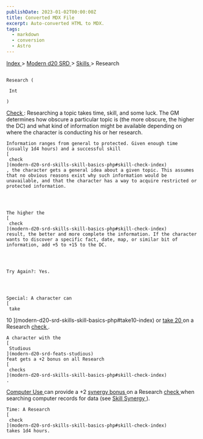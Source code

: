 ```yaml
---
publishDate: 2023-01-02T00:00:00Z
title: Converted MDX File
excerpt: Auto-converted HTML to MDX.
tags:
  - markdown
  - conversion
  - Astro
---
```


[
Index
](-index) >
[
Modern d20 SRD
](modern-d20-srd-index) >
[
Skills
](modern-d20-srd-skills-index) > Research

##

    Research (

     Int

    )

[
Check
](modern-d20-srd-skills-skill-basics-php#skill-check-index)
: Researching a topic takes time, skill, and some luck. The GM determines how obscure a particular topic is (the more obscure, the higher the DC) and what kind of information might be available depending on where the character is conducting his or her research.

    Information ranges from general to protected. Given enough time (usually 1d4 hours) and a successful skill
    [
     check
    ](modern-d20-srd-skills-skill-basics-php#skill-check-index)
    , the character gets a general idea about a given topic. This assumes that no obvious reasons exist why such information would be unavailable, and that the character has a way to acquire restricted or protected information.




    The higher the
    [
     check
    ](modern-d20-srd-skills-skill-basics-php#skill-check-index)
    result, the better and more complete the information. If the character wants to discover a specific fact, date, map, or similar bit of information, add +5 to +15 to the DC.




    Try Again?: Yes.




    Special: A character can
    [
     take

10
](modern-d20-srd-skills-skill-basics-php#take10-index)
or
[
take 20
](modern-d20-srd-skills-skill-basics-php#take20-index)
on a Research
[
check
](modern-d20-srd-skills-skill-basics-php#skill-check-index)
.

    A character with the
    [
     Studious
    ](modern-d20-srd-feats-studious)
    feat gets a +2 bonus on all Research
    [
     checks
    ](modern-d20-srd-skills-skill-basics-php#skill-check-index)
    .

[
Computer Use
](modern-d20-srd-skills-computer-use)
can provide a +2
[
synergy
bonus
](modern-d20-srd-skills-skill-basics-php#skill-synergy-index)
on a Research
[
check
](modern-d20-srd-skills-skill-basics-php#skill-check-index)
when searching computer records for data (see
[
Skill
Synergy
](modern-d20-srd-skills-skill-basics-php#skill-synergy-index)
).

    Time: A Research
    [
     check
    ](modern-d20-srd-skills-skill-basics-php#skill-check-index)
    takes 1d4 hours.
